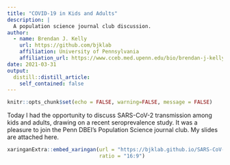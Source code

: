 ```yaml
---
title: "COVID-19 in Kids and Adults"
description: |
  A population science journal club discussion.
author:
  - name: Brendan J. Kelly 
    url: https://github.com/bjklab
    affiliation: University of Pennsylvania
    affiliation_url: https://www.cceb.med.upenn.edu/bio/brendan-j-kelly-md-msce
date: 2021-03-31
output:
  distill::distill_article:
    self_contained: false
---
```



```r
knitr::opts_chunk$set(echo = FALSE, warning=FALSE, message = FALSE)
```

Today I had the opportunity to discuss SARS-CoV-2 transmission among kids and adults, drawing on a recent seroprevalence study. It was a pleasure to join the Penn DBEI's Population Science journal club. My slides are attached here.   
  
  
```r

xaringanExtra::embed_xaringan(url = "https://bjklab.github.io/SARS-CoV-2_pediatric_seroprevalence/pediatric_sarscov2_seroprevalence.html",
                              ratio = "16:9")



```


